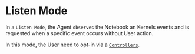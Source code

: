 # Listen Mode

In a `Listen Mode`, the Agent `observes` the Notebook an Kernels events and is requested when a specific event occurs without User action.

In this mode, the User need to opt-in via a [`Controllers`](/docs/interactions/controllers).
